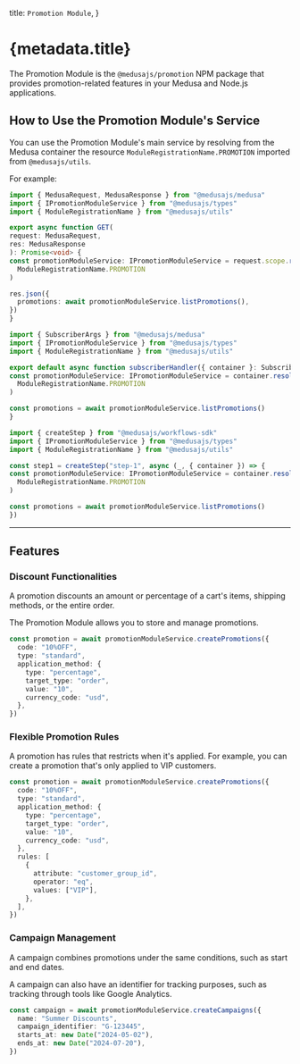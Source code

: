 
  title: `Promotion Module`,
}

# {metadata.title}

The Promotion Module is the `@medusajs/promotion` NPM package that provides promotion-related features in your Medusa and Node.js applications.

## How to Use the Promotion Module's Service

You can use the Promotion Module's main service by resolving from the Medusa container the resource `ModuleRegistrationName.PROMOTION` imported from `@medusajs/utils`.

For example:

<CodeTabs groupId="resource-type">
  <CodeTab label="API Route" value="api-route">

  ```ts title="src/api/store/custom/route.ts"
  import { MedusaRequest, MedusaResponse } from "@medusajs/medusa"
  import { IPromotionModuleService } from "@medusajs/types"
  import { ModuleRegistrationName } from "@medusajs/utils"

export async function GET(
  request: MedusaRequest,
  res: MedusaResponse
): Promise<void> {
  const promotionModuleService: IPromotionModuleService = request.scope.resolve(
    ModuleRegistrationName.PROMOTION
  )

  res.json({
    promotions: await promotionModuleService.listPromotions(),
  })
}
```

  </CodeTab>
  <CodeTab label="Subscriber" value="subscribers">

  ```ts title="src/subscribers/custom-handler.ts"
  import { SubscriberArgs } from "@medusajs/medusa"
  import { IPromotionModuleService } from "@medusajs/types"
  import { ModuleRegistrationName } from "@medusajs/utils"

export default async function subscriberHandler({ container }: SubscriberArgs) {
  const promotionModuleService: IPromotionModuleService = container.resolve(
    ModuleRegistrationName.PROMOTION
  )

  const promotions = await promotionModuleService.listPromotions()
}
```

  </CodeTab>
  <CodeTab label="Workflow Step" value="workflow-step">

  ```ts title="src/workflows/hello-world/step1.ts"
  import { createStep } from "@medusajs/workflows-sdk"
  import { IPromotionModuleService } from "@medusajs/types"
  import { ModuleRegistrationName } from "@medusajs/utils"

const step1 = createStep("step-1", async (_, { container }) => {
  const promotionModuleService: IPromotionModuleService = container.resolve(
    ModuleRegistrationName.PROMOTION
  )

  const promotions = await promotionModuleService.listPromotions()
})
```

  </CodeTab>
</CodeTabs>

---

## Features

### Discount Functionalities

A promotion discounts an amount or percentage of a cart's items, shipping methods, or the entire order.

The Promotion Module allows you to store and manage promotions.

```ts
const promotion = await promotionModuleService.createPromotions({
  code: "10%OFF",
  type: "standard",
  application_method: {
    type: "percentage",
    target_type: "order",
    value: "10",
    currency_code: "usd",
  },
})
```

### Flexible Promotion Rules

A promotion has rules that restricts when it's applied. For example, you can create a promotion that's only applied to VIP customers.

```ts
const promotion = await promotionModuleService.createPromotions({
  code: "10%OFF",
  type: "standard",
  application_method: {
    type: "percentage",
    target_type: "order",
    value: "10",
    currency_code: "usd",
  },
  rules: [
    {
      attribute: "customer_group_id",
      operator: "eq",
      values: ["VIP"],
    },
  ],
})
```

### Campaign Management

A campaign combines promotions under the same conditions, such as start and end dates.

A campaign can also have an identifier for tracking purposes, such as tracking through tools like Google Analytics.

```ts
const campaign = await promotionModuleService.createCampaigns({
  name: "Summer Discounts",
  campaign_identifier: "G-123445",
  starts_at: new Date("2024-05-02"),
  ends_at: new Date("2024-07-20"),
})
```
